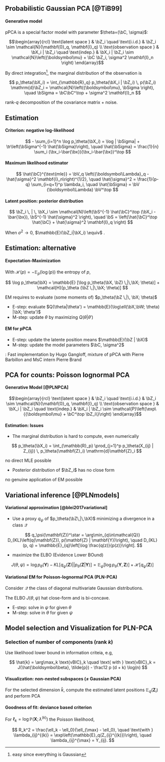 ## Probabilistic Gaussian PCA \scriptsize [@TiB99]

#### Generative model

pPCA is a special factor model with parameter $\theta=(\bC, \sigma)$:

$$\begin{array}{rcl}
  \text{latent space }  & \bZ_i \quad \text{i.i.d.} & \bZ_i \sim \mathcal{N}(\mathbf{0}_q, \mathbf{I}_q)  \\
  \text{observation space } &  \bX_i | \bZ_i \quad \text{indep.} & \bX_i | \bZ_i \sim \mathcal{N}\left({\boldsymbol\mu} + \bC \bZ_i, \sigma^2 \mathbf{I}_n \right)
\end{array}$$

By direct integration^[easy since everything is Gaussian], the marginal distribution of the observation is 

$$
p_\theta(\bX_i) = \int_{\mathbb{R}_q} p_\theta(\bX_i | \bZ_i) \, p(\bZ_i) \mathrm{d}\bZ_i = \mathcal{N}\left({\boldsymbol\mu}, \bSigma \right), \quad \bSigma = \bC\bC^\top + \sigma^2 \mathbf{I}_n
$$

\rsa rank-$q$ decomposition of the covariance matrix + noise.

## Estimation 

#### Criterion: negative log-likelihood

\vspace{-.75cm}

$$
- \sum_{i=1}^n \log p_\theta(\bX_i) = \log | \bSigma| + \tr\left(\bSigma^{-1} \hat{\bSigma}\right), \quad \hat{\bSigma} = \frac{1}{n} \sum_i (\bx_i-\bar{\bx})(\bx_i-\bar{\bx})^\top
$$

#### Maximum likelihood estimator

\vspace{-.5cm}

$$
\hat{\bC}^{\text{mle}} = \bV_q \left({\boldsymbol\Lambda}_q - \hat{\sigma}^2 \mathbf{I}_n\right)^{1/2}, \quad \hat{\sigma}^2 = \frac{1}{p-q} \sum_{i=q+1}^p \lambda_i, \quad \hat{\bSigma} = \bV {\boldsymbol\Lambda} \bV^\top
$$
 
#### Latent position: posterior distribution

\vspace{-.5cm}

$$
\bZ_i \, | \, \bX_i \sim \mathcal{N}\left(\bS^{-1} \hat{\bC}^\top (\bX_i - \bar{\bx}), \bS^{-1} \hat{\sigma}^2  \right), \quad \bS = \left(\hat{\bC}^\top \hat{\bC} + \hat{\sigma}^2 \mathbf{I}_q \right)
$$

\medskip

When $\sigma^2\to 0$, $\mathbb{E}(\bZ_i|\bX_i) \equiv$ \emphase{orthogonal projection in the latent space}.

## Estimation: alternative

#### Expectation-Maximization

With $\mathcal{H}(p) = -\mathbb{E}_p(\log(p))$ the entropy of $p$, 

$$
\log p_\theta(\bX) = \mathbb{E} [\log p_\theta(\bX, \bZ) \,|\,\bX; \theta)] + \mathcal{H}[p_\theta (\bZ \,|\,\bX; \theta)]
$$

EM requires to evaluate (some moments of) $p_\theta(\bZ \,|\,  \bX; \theta)$

  - E-step: evaluate $Q(\theta|\theta') = \mathbb{E}(\log\ell(\bX,\bW; \theta) |\bX; \theta')$
  - M-step: update $\theta$ by maximizing $Q(\theta|\theta')$

#### EM for pPCA

  - E-step: update the latente position means $\mathbb{E}(\bZ | \bX)$
  - M-step: update the model parameters $\bC, \sigma^2$

\bigskip

\alert{On-going}: Fast \texttt{JAX} implementation by Hugo Gangloff, mixture of pPCA with Pierre Barbillon and MsC intern
Pierre Brand

## PCA for counts: Poisson lognormal PCA 

#### Generative Model \scriptsize [@PLNPCA]

$$\begin{array}{rcl}
  \text{latent space }  & \bZ_i \quad \text{i.i.d.} & \bZ_i \sim \mathcal{N}(\mathbf{0}_q, \mathbf{I}_q)  \\
  \text{observation space } &  \bX_i | \bZ_i \quad \text{indep.} & \bX_i | \bZ_i \sim \mathcal{P}\left(\exp\{{\boldsymbol\mu} + \bC^\top \bZ_i\}\right)
\end{array}$$

#### Estimation: Issues

  - The marginal distribution is hard to compute, even numerically

$$
p_\theta(\bX_i) = \int_{\mathbb{R}_p} \prod_{j=1}^p p_\theta(X_{ij} | Z_{ij}) \, p_\theta(\mathbf{Z}_i) \mathrm{d}\mathbf{Z}_i
$$

\rsa no direct MLE possible

  - Posterior distribution of $\bZ_i$ has no close form

\rsa no genuine application of EM possible

## Variational inference \scriptsize [@PLNmodels]

#### Variational approximation \scriptsize  [@blei2017variational]

  - Use a proxy $q_\psi$ of $p_\theta(\bZ\,|\,\bX)$ minimizing a divergence in a class $\mathcal{Q}$

\vspace{-.25cm}

$$
q_\psi(\mathbf{Z})^\star = \arg\min_{q\in\mathcal{Q}} D_{KL}\left(q(\mathbf{Z}), p(\mathbf{Z} | \mathbf{Y})\right), \quad D_{KL}(p, q) = \mathbb{E}_{q}\left[\log \frac{q(z)}{p(z)}\right].
$$

  - maximize the ELBO (Evidence Lower BOund)

$$
J(\theta, \psi) = \log p_\theta(\mathbf{Y}) - KL[q_\psi (\mathbf{Z}) ||  p_\theta(\mathbf{Z} | \mathbf{Y})] = \mathbb{E}_{\psi} [\log p_\theta(\mathbf{Y}, \mathbf{Z})] + \mathcal{H}[q_\psi(\mathbf{Z})]
$$

#### Variational EM for Poisson-lognormal PCA (PLN-PCA)

Consider $\mathcal{Q}$ the class of diagonal multivariate Gaussian distributions.

The ELBO $J(\theta, \psi)$ hat close-form and is bi-concave.

  - E-step: solve in $\psi$ for given $\theta$ 
  - M-step: solve in $\theta$ for given $\psi$ 

## Model selection and Visualization for PLN-PCA

### Selection of number of components (rank $k$)
  
Use likelihood lower bound in information criteia, e.g, 

\vspace{-.25cm}

$$
  \hat{k} = \arg\max_k \text{vBIC}_k
  \quad \text{ with } \text{vBIC}_k = J(\hat{\boldsymbol\beta}, \tilde{p}) - \frac12 p (d + k) \log(n)
$$

#### Visualization: non-nested subspaces ($\neq$ Gaussian PCA)

For the selected dimension $\hat{k}$, compute the estimated latent positions $\mathbb{E}_q(\mathbf{Z}_i)$ and perform PCA

#### Goodness of fit: deviance based criterion

For $\ell_k = \log \mathbb{P}(\mathbf{X}; \lambda^{(k)})$ the Poisson likelihood, 

$$
R_k^2 = \frac{\ell_k - \ell_0}{\ell_{\max} - \ell_0}, \quad \text{with } \lambda_{ij}^{(k)} = \exp\left(\mathbb{E}_q(Z_{ij}^{(k)})\right), \quad \lambda_{ij}^{\max} = Y_{ij}.
$$
